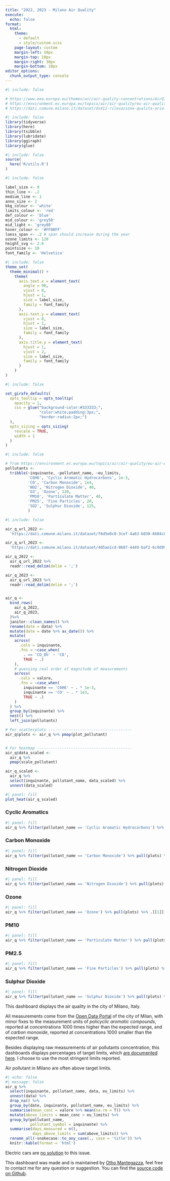 ```yaml
---
title: "2022, 2023 - Milano Air Quality"
execute:
  echo: false
format:
  html: 
    theme:
      - default
      - style/custom.scss
    page-layout: custom
    margin-left: 10px
    margin-top: 10px
    margin-right: 30px
    margin-bottom: 10px
editor_options: 
  chunk_output_type: console
---
```


```r
#| include: false

# https://www.eea.europa.eu/themes/air/air-quality-concentrations/AirQlimitvalues.png
# https://environment.ec.europa.eu/topics/air/air-quality/eu-air-quality-standards_en
# https://dati.comune.milano.it/dataset/ds411-rilevazione-qualita-aria-2022
```


```r
#| include: false
library(tidyverse)
library(here)
library(tsibble)
library(lubridate)
library(ggiraph)
library(glue)
```

```r
#| include: false
source(
  here('R/utils.R')
)
```


```r
#| include: false

label_size <- 9
thin_line <- .2
medium_line <- 1
anno_size <- 2
bkg_colour <- 'white'
limits_colour <- 'red'
def_colour <- 'blue'
mid_colour <- 'grey50'
mid_light <- 'grey80'
hover_colour <- '#FF00FF'
loess_span <- .2 # span should increase during the year
ozone_limits <- 120
height_svg <- 2.6
pointsize <- 10
font_family <- 'Helvetica'
```


```r
#| include: false
theme_set(
  theme_minimal() +
    theme(
      axis.text.x = element_text(
        angle = 90,
        vjust = 0,
        hjust = 1,
        size = label_size,
        family = font_family
      ),
      axis.text.y = element_text(
        vjust = 0,
        hjust = 1,
        size = label_size,
        family = font_family
      ),
      axis.title.y = element_text(
        hjust = 1,
        vjust = 2,
        size = label_size,
        family = font_family
      )
    ) 
)
```


```r
#| include: false

set_girafe_defaults(
  opts_tooltip = opts_tooltip(
    opacity = 1,
    css = glue("background-color:#333333;",
               "color:white;padding:3px;",
               "border-radius:2px;")
  ),
  opts_sizing = opts_sizing(
    rescale = TRUE,
    width = 1
  )
)
```


```r
#| include: false

# from https://environment.ec.europa.eu/topics/air/air-quality/eu-air-quality-standards_en
pollutants <- 
  tribble(~inquinante, ~pollutant_name, ~eu_limits,
          'C6H6', 'Cyclic Aromatic Hydrocarbons', 1e-3,
          'CO', 'Carbon Monoxide', 1e4,
          'NO2', 'Nitrogen Dioxide', 40,
          'O3', 'Ozone', 120,
          'PM10', 'Particulate Matter', 40,
          'PM25', 'Fine Particles', 20,
          'SO2', 'Sulphur Dioxide', 125,
          )
```

```r
#| include: false

air_q_url_2022 <-
  'https://dati.comune.milano.it/dataset/f6d5e0c0-3cef-4a63-b038-6684c8dca88d/resource/e1cc82ec-97bb-463c-a3fb-b61be60f0956/download/qaria_datoariagiornostazione_2022-11-22.csv'

air_q_url_2023 <-
  'https://dati.comune.milano.it/dataset/405ae1cd-0687-4449-baf2-6c9d993ed176/resource/d81b5f7d-20b8-4e3e-95cf-fbe3459dc1d2/download/qaria_datoariagiornostazione_2023-01-14.csv'

air_q_2022 <- 
  air_q_url_2022 %>% 
  readr::read_delim(delim = ';')

air_q_2023 <- 
  air_q_url_2023 %>% 
  readr::read_delim(delim = ';')


air_q <- 
  bind_rows(
    air_q_2022,
    air_q_2023,
  )%>% 
  janitor::clean_names() %>% 
  rename(date = data) %>% 
  mutate(date = date %>% as_date()) %>% 
  mutate(
    across(
      .cols = inquinante,
      .fns = ~case_when(
        . == 'CO_8h' ~ 'CO',
        TRUE ~ .)
    ),
    # guessing real order of magnitude of measurements
    across(
      .cols = valore,
      .fns = ~case_when(
        inquinante == 'C6H6' ~ . * 1e-3,
        inquinante == 'CO' ~ . * 1e3,
        TRUE ~ .)
    )
  ) %>% 
  group_by(inquinante) %>% 
  nest() %>% 
  left_join(pollutants)

# For scatterplots -------------------------------------
air_q$plots <- air_q %>% pmap(plot_pollutant)


# For heatmap ------------------------------------------
air_q$data_scaled <- 
  air_q %>% 
  pmap(scale_pollutant)

air_q_scaled <-
  air_q %>% 
  select(inquinante, pollutant_name, data_scaled) %>% 
  unnest(data_scaled)
```

:::::: {.grid}

::::: {.g-col-12 .g-col-xl-8}

::: {.g-col-12}

```r
#| panel: fill
plot_heat(air_q_scaled)
```

:::

:::: {.g-col-12}

::: {.panel-tabset}

### Cyclic Aromatics

```r
#| panel: fill
air_q %>% filter(pollutant_name == 'Cyclic Aromatic Hydrocarbons') %>% pull(plots) %>% .[[1]]
```

### Carbon Monoxide

```r
#| panel: fill
air_q %>% filter(pollutant_name == 'Carbon Monoxide') %>% pull(plots) %>% .[[1]]
```

### Nitrogen Dioxide

```r
#| panel: fill
air_q %>% filter(pollutant_name == 'Nitrogen Dioxide') %>% pull(plots) %>% .[[1]]
```

### Ozone

```r
#| panel: fill
air_q %>% filter(pollutant_name == 'Ozone') %>% pull(plots) %>% .[[1]]
```

### PM10

```r
#| panel: fill
air_q %>% filter(pollutant_name == 'Particulate Matter') %>% pull(plots) %>% .[[1]]
```

### PM2.5

```r
#| panel: fill
air_q %>% filter(pollutant_name == 'Fine Particles') %>% pull(plots) %>% .[[1]]
```

### Sulphur Dioxide

```r
#| panel: fill
air_q %>% filter(pollutant_name == 'Sulphur Dioxide') %>% pull(plots) %>% .[[1]]
```

:::

::::

:::::

::::: {.g-col-12 .g-col-xl-4}

This dashboard displays the air quality in the city of Milano, Italy.

All measurements come from the [Open Data Portal](https://dati.comune.milano.it/dataset/ds411-rilevazione-qualita-aria-2022) of the city of Milan, with minor fixes to the measurement units of *policyclic aromatic compounds*, reported at concentrations 1000 times higher than the expected range, and of *carbon monoxide*, reported at concentrations 1000 smaller than the expected range.

Besides displaying raw measurements of air pollutants concentration, this dashboards displays percentages of target limits, which [are documented  here](https://environment.ec.europa.eu/topics/air/air-quality/eu-air-quality-standards_en). I choose to use the most stringent limits reported.

Air pollutant in Milano are often above target limits.

```r
#| echo: false
#| message: false
air_q %>% 
  select(inquinante, pollutant_name, data, eu_limits) %>% 
  unnest(data) %>% 
  drop_na() %>% 
  group_by(date, inquinante, pollutant_name, eu_limits) %>% 
  summarise(mean_conc = valore %>% mean(na.rm = T)) %>% 
  mutate(above_limits = mean_conc > eu_limits) %>% 
  group_by(pollutant_name,
           pollutant_symbol = inquinante) %>% 
  summarise(days_measured = n(),
            days_above_limits = sum(above_limits)) %>% 
  rename_all(~snakecase::to_any_case(., case = 'title')) %>% 
  knitr::kable(format = 'html') 
```

Electric cars are [no solution](https://theconversation.com/cycling-is-ten-times-more-important-than-electric-cars-for-reaching-net-zero-cities-157163) to this issue.

This dashboard was made and is maintained by [Otho Mantegazza](https://www.linkedin.com/in/otho-mantegazza/), feel free to contact me for any question or suggestion. You can find the [source code on Github](https://github.com/othomantegazza/milano-air-quality).

:::::

::::::
